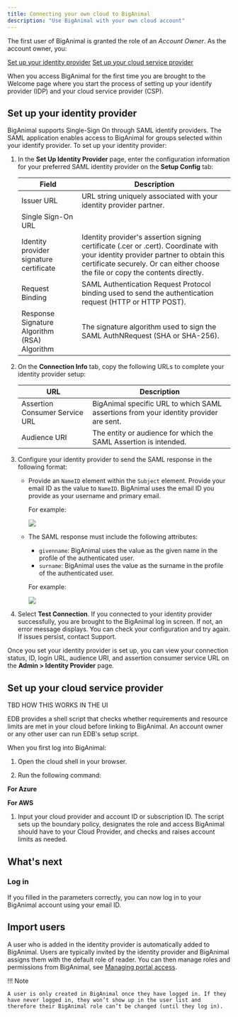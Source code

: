```yaml
---
title: Connecting your own cloud to BigAnimal
description: "Use BigAnimal with your own cloud account" 
---
```


The first user of BigAnimal is granted the role of an *Account Owner*. As the account owner, you:

[Set up your identity provider]()
[Set up your cloud service provider]()

When you access BigAnimal for the first time you are brought to the Welcome page where you start the process of setting up your identify provider (IDP) and your cloud service provider (CSP). 

## Set up your identity provider
BigAnimal supports Single-Sign On through SAML identify providers. The SAML application enables access to BigAnimal for groups selected within your identify provider. To set up your identity provider:


1. In the **Set Up Identity Provider** page, enter the configuration information for your preferred SAML identity provider on the **Setup Config** tab:

   | Field | Description |
   | ----- | ----------- |
   | Issuer URL | URL string uniquely associated with your identity provider partner. |
   | Single Sign-On URL | |
   | Identity provider signature certificate | Identity provider's assertion signing certificate (.cer or .cert). Coordinate with your identity provider partner to obtain this certificate securely. Or can either choose the file or copy the contents directly. |
   | Request Binding | SAML Authentication Request Protocol binding used to send the authentication request (HTTP or HTTP POST). |
   | Response Signature Algorithm (RSA) Algorithm | The signature algorithm used to sign the SAML AuthNRequest (SHA or SHA-256). |

1. On the **Connection Info** tab, copy the following URLs to complete your identity provider setup:  
   
   | URL                            | Description |
   | ------------------------------ | ----------- |
   | Assertion Consumer Service URL | BigAnimal specific URL to which SAML assertions from your identity provider are sent. |
   | Audience URI                   | The entity or audience for which the SAML Assertion is intended. |

1. Configure your identity provider to send the SAML response in the following format:
   - Provide an `NameID` element within the `Subject` element. Provide your email ID as the value to `NameID`. BigAnimal uses the email ID you provide as your username and primary email.
      
     For example:

     ![](../images/nameID.png)

   - The SAML response must include the following attributes:
      - `givenname`: BigAnimal uses the value as the given name in the profile of the authenticated user.
      - `surname`: BigAnimal uses the value as the surname in the profile of the authenticated user.

      For example:

      ![](../images/attributes.png)
   
1. Select **Test Connection**. If you connected to your identity provider successfully, you are brought to the BigAnimal log in screen. If not, an error message displays. You can check your configuration and try again. If issues persist, contact Support. 

Once you set your identity provider is set up, you can view your connection status, ID, login URL, audience URI, and assertion consumer service URL on the **Admin > Identity Provider** page.

## Set up your cloud service provider

TBD HOW THIS WORKS IN THE UI

EDB provides a shell script that checks whether requirements and resource limits are met in your cloud before linking to BigAnimal. An account owner or any other user can run EDB's setup script.

When you first log into BigAnimal:

1. Open the cloud shell in your browser.

1. Run the following command:

 **For Azure**

 **For AWS**

1. Input your cloud provider and account ID or subscription ID. The script sets up the boundary policy, designates the role and access BigAnimal should have to your Cloud Provider, and checks and raises account limits as needed.

## What's next

### Log in

If you filled in the parameters correctly, you can now log in to your BigAnimal account using your email ID.

## Import users

A user who is added in the identity provider is automatically added to BigAnimal. Users are typically invited by the identity provider and BigAnimal assigns them with the default role of reader. You can then manage roles and permissions from BigAnimal, see [Managing portal access](../../administering_cluster/01_portal_access/). 

!!! Note
    
    A user is only created in BigAnimal once they have logged in. If they have never logged in, they won’t show up in the user list and therefore their BigAnimal role can’t be changed (until they log in).
